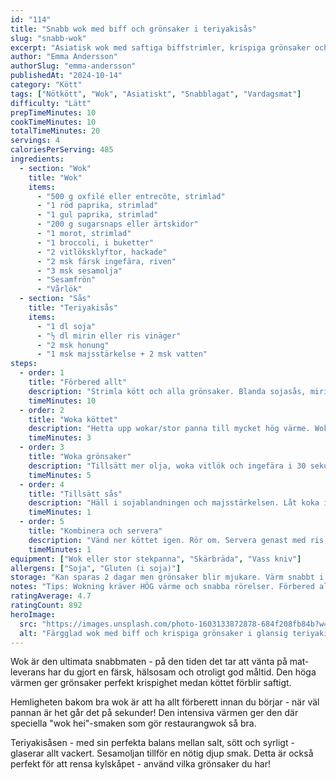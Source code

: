 ```yaml
---
id: "114"
title: "Snabb wok med biff och grönsaker i teriyakisås"
slug: "snabb-wok"
excerpt: "Asiatisk wok med saftiga biffstrimler, krispiga grönsaker och sötsyrlig teriyakisås. Snabbare än att beställa takeaway!"
author: "Emma Andersson"
authorSlug: "emma-andersson"
publishedAt: "2024-10-14"
category: "Kött"
tags: ["Nötkött", "Wok", "Asiatiskt", "Snabblagat", "Vardagsmat"]
difficulty: "Lätt"
prepTimeMinutes: 10
cookTimeMinutes: 10
totalTimeMinutes: 20
servings: 4
caloriesPerServing: 485
ingredients:
  - section: "Wok"
    title: "Wok"
    items:
      - "500 g oxfilé eller entrecôte, strimlad"
      - "1 röd paprika, strimlad"
      - "1 gul paprika, strimlad"
      - "200 g sugarsnaps eller ärtskidor"
      - "1 morot, strimlad"
      - "1 broccoli, i buketter"
      - "2 vitlöksklyftor, hackade"
      - "2 msk färsk ingefära, riven"
      - "3 msk sesamolja"
      - "Sesamfrön"
      - "Vårlök"
  - section: "Sås"
    title: "Teriyakisås"
    items:
      - "1 dl soja"
      - "½ dl mirin eller ris vinäger"
      - "2 msk honung"
      - "1 msk majsstärkelse + 2 msk vatten"
steps:
  - order: 1
    title: "Förbered allt"
    description: "Strimla kött och alla grönsaker. Blanda sojasås, mirin och honung. Lös majsstärkelse i vatten."
    timeMinutes: 10
  - order: 2
    title: "Woka köttet"
    description: "Hetta upp wokar/stor panna till mycket hög värme. Woka köttet i 2-3 minuter, lägg åt sidan."
    timeMinutes: 3
  - order: 3
    title: "Woka grönsaker"
    description: "Tillsätt mer olja, woka vitlök och ingefära i 30 sekunder. Tillsätt alla grönsaker och woka i 4-5 minuter tills krispigt mjuka."
    timeMinutes: 5
  - order: 4
    title: "Tillsätt sås"
    description: "Häll i sojablandningen och majsstärkelsen. Låt koka ihop i 1 minut."
    timeMinutes: 1
  - order: 5
    title: "Kombinera och servera"
    description: "Vänd ner köttet igen. Rör om. Servera genast med ris, toppa med sesamfrön och vårlök."
    timeMinutes: 1
equipment: ["Wok eller stor stekpanna", "Skärbräda", "Vass kniv"]
allergens: ["Soja", "Gluten (i soja)"]
storage: "Kan sparas 2 dagar men grönsaker blir mjukare. Värm snabbt i het panna."
notes: "Tips: Wokning kräver HÖG värme och snabba rörelser. Förbered allt innan du börjar - det går fort sen! Variera grönsaker efter säsong. Byt gärna kött mot kyckling, räkor eller tofu."
ratingAverage: 4.7
ratingCount: 892
heroImage:
  src: "https://images.unsplash.com/photo-1603133872878-684f208fb84b?w=1200&q=80"
  alt: "Färgglad wok med biff och krispiga grönsaker i glansig teriyakisås"
---
```


Wok är den ultimata snabbmaten - på den tiden det tar att vänta på mat­leverans har du gjort en färsk, hälsosam och otroligt god måltid. Den höga värmen ger grönsaker perfekt krispighet medan köttet förblir saftigt.

Hemligheten bakom bra wok är att ha allt förberett innan du börjar - när väl pannan är het går det på sekunder! Den intensiva värmen ger den där speciella "wok hei"-smaken som gör restaurangwok så bra.

Teriyakisåsen - med sin perfekta balans mellan salt, sött och syrligt - glaserar allt vackert. Sesamoljan tillför en nötig djup smak. Detta är också perfekt för att rensa kylskåpet - använd vilka grönsaker du har!

